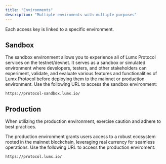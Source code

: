 ```yaml
---
title: "Environments"
description: "Multiple enviroments with multiple purposes"
---
```


Each access key is linked to a specific environment.

## Sandbox

The sandbox environment allows you to experience all of Lumx Protocol services on the testnet/devnet. It serves as a sandbox or simulated environment where developers, testers, and other stakeholders can experiment, validate, and evaluate various features and functionalities of Lumx Protocol before deploying them to the mainnet or production environment. Use the following URL to access the sandbox environment:

```
https://protocol-sandbox.lumx.io/
```

## Production

<Warning>
  When utilizing the production environment, exercise caution and adhere to best
  practices.
</Warning>

The production environment grants users access to a robust ecosystem rooted in the mainnet blockchain, leveraging real currency for seamless operations. Use the following URL to access the production enviroment:

```
https://protocol.lumx.io/
```

